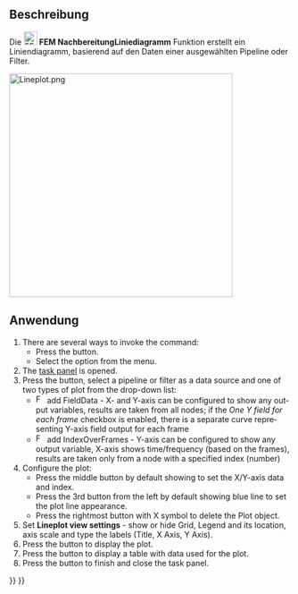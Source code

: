 <languages/>

{{Docnav
|[[FEM_PostCreateFunctionBox/de|NachbereitungFunktionQuader]]
|[[FEM_PostHistogram/de|NachbereitungHistogramm]]
|[[FEM_Workbench/de|FEM]]
|IconL=FEM_PostCreateFunctionBox.svg
|IconR=FEM_PostHistogram.svg
|IconC=Workbench_FEM.svg
}}

<div lang="en" dir="ltr" class="mw-content-ltr">
{{GuiCommand
|Name=FEM PostLineplot
|MenuLocation=Results → Data Visualizations → Create Lineplot
|Workbenches=[[FEM_Workbench|FEM]]
|Version=1.1
|SeeAlso=[[FEM_tutorial|FEM tutorial]]
}}
</div>

<span id="Description"></span>
==Beschreibung==

Die  [[Image:FEM_PostLineplot.svg|24px]] '''FEM NachbereitungLiniediagramm''' Funktion erstellt ein Liniendiagramm, basierend auf den Daten einer ausgewählten Pipeline oder Filter.

[[File:Lineplot.png|400px]]
{{Caption|Beispiel eines Liniendiagramms}}

<span id="Usage"></span>
==Anwendung==

<div lang="en" dir="ltr" class="mw-content-ltr">
# There are several ways to invoke the command:
#* Press the {{Button|[[Image:FEM_PostLineplot.svg|16px]] [[FEM_PostLineplot|Create Lineplot]]}} button.
#* Select the {{MenuCommand|Results → Data Visualizations → [[Image:FEM_PostLineplot.svg|16px]] Create Lineplot}} option from the menu.
# The [[Task_Panel|task panel]] is opened.
# Press the {{Button|Add data from}} button, select a pipeline or filter as a data source and one of two types of plot from the drop-down list:
#* [[Image:FEM_PostIndex.svg|16px]] add FieldData - X- and Y-axis can be configured to show any output variables, results are taken from all nodes; if the ''One Y field for each frame'' checkbox is enabled, there is a separate curve representing Y-axis field output for each frame
#* [[Image:FEM_PostField.svg|16px]] add IndexOverFrames - Y-axis can be configured to show any output variable, X-axis shows time/frequency (based on the frames), results are taken only from a node with a specified index (number)
# Configure the plot:
#* Press the middle button by default showing {{Button|Position (X)}} to set the X/Y-axis data and index.
#* Press the 3rd button from the left by default showing blue line to set the plot line appearance.
#* Press the rightmost button with X symbol to delete the Plot object.
# Set '''Lineplot view settings''' - show or hide Grid, Legend and its location, axis scale and type the labels (Title, X Axis, Y Axis).
# Press the {{Button|Show plot}} button to display the plot.
# Press the {{Button|Show data}} button to display a table with data used for the plot.
# Press the {{Button|OK}} button to finish and close the task panel.
</div>


{{Docnav
|[[FEM_PostCreateFunctionBox/de|NachbereitungFunktionQuader]]
|[[FEM_PostHistogram/de|NachbereitungHistogramm]]
|[[FEM_Workbench/de|FEM]]
|IconL=FEM_PostCreateFunctionBox.svg
|IconR=FEM_PostHistogram.svg
|IconC=Workbench_FEM.svg
}}

{{FEM_Tools_navi{{#translation:}}}}
{{Userdocnavi{{#translation:}}}}
